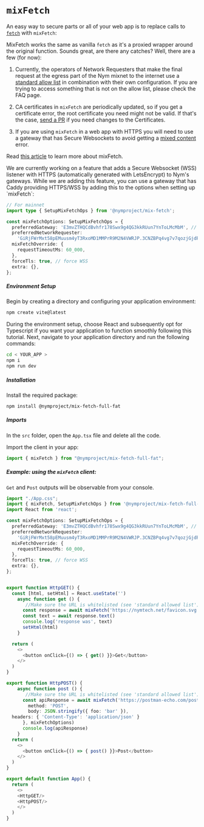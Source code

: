 
# `mixFetch`

An easy way to secure parts or all of your web app is to replace calls to [`fetch`](https://developer.mozilla.org/en-US/docs/Web/API/Fetch_API/Using_Fetch) with `mixFetch`:

MixFetch works the same as vanilla `fetch` as it's a proxied wrapper around the original function. 
Sounds great, are there any catches? Well, there are a few (for now):

1. Currently, the operators of Network Requesters that make the final request at the egress part of the Nym mixnet to
the internet use a [standard allow list](https://nymtech.net/.wellknown/network-requester/standard-allowed-list.txt)
in combination with their own configuration. If you are trying to access something that is not on the allow list, please check the FAQ page.

2. CA certificates in `mixFetch` are periodically updated, so if you get a certificate error, the root certificate you need might not be valid. If that's the case, [send a PR](https://github.com/nymtech/nym/pulls) if you need changes to the Certificates.

3. If you are using `mixFetch` in a web app with HTTPS you will need to use a gateway that has Secure Websockets to
avoid getting a [mixed content](https://developer.mozilla.org/en-US/docs/Web/Security/Mixed_content) error.


Read [this article](https://blog.nymtech.net/mixfetch-like-the-fetch-api-but-via-the-mixnet-82acfd435c62) to learn more about mixFetch.

<Callout type="info" emoji="ℹ️">
  We are currently working on a feature that adds a Secure Websocket (WSS) listener with HTTPS (automatically generated with LetsEncrypt) to Nym's
  gateways.
  While we are adding this feature, you can use a gateway that has Caddy providing HTTPS/WSS by adding this to the options when setting up `mixFetch`:
</Callout>

```ts
// For mainnet
import type { SetupMixFetchOps } from '@nymproject/mix-fetch';

const mixFetchOptions: SetupMixFetchOps = {
  preferredGateway: 'E3mvZTHQCdBvhfr178Swx9g4QG3kkRUun7YnToLMcMbM', // with WSS
  preferredNetworkRequester:
    'GiRjFWrMxt58pEMuusm4yT3RxoMD1MMPrR9M2N4VWRJP.3CNZBPq4vg7v7qozjGjdPMXcvDmkbWPCgbGCjQVw9n6Z@2xU4CBE6QiiYt6EyBXSALwxkNvM7gqJfjHXaMkjiFmYW',
  mixFetchOverride: {
    requestTimeoutMs: 60_000,
  },
  forceTls: true, // force WSS
  extra: {}, 
};
```

##### Environment Setup
Begin by creating a directory and configuring your application environment:

```bash
npm create vite@latest
```

During the environment setup, choose React and subsequently opt for Typescript if you want your application to function smoothly following this tutorial. Next, navigate to your application directory and run the following commands:
```bash
cd < YOUR_APP >
npm i 
npm run dev
```

##### Installation
Install the required package:
```bash
npm install @nymproject/mix-fetch-full-fat
```

##### Imports
In the `src` folder, open the `App.tsx` file and delete all the code.

Import the client in your app:
````js
import { mixFetch } from "@nymproject/mix-fetch-full-fat";
````


##### Example: using the `mixFetch` client:

`Get` and `Post` outputs will be observable from your console. 

```ts
import "./App.css";
import { mixFetch, SetupMixFetchOps } from '@nymproject/mix-fetch-full-fat';
import React from 'react';

const mixFetchOptions: SetupMixFetchOps = {
  preferredGateway: 'E3mvZTHQCdBvhfr178Swx9g4QG3kkRUun7YnToLMcMbM', // with WSS
  preferredNetworkRequester:
    'GiRjFWrMxt58pEMuusm4yT3RxoMD1MMPrR9M2N4VWRJP.3CNZBPq4vg7v7qozjGjdPMXcvDmkbWPCgbGCjQVw9n6Z@2xU4CBE6QiiYt6EyBXSALwxkNvM7gqJfjHXaMkjiFmYW',
  mixFetchOverride: {
    requestTimeoutMs: 60_000,
  },
  forceTls: true, // force WSS
  extra: {},
};


export function HttpGET() {
  const [html, setHtml] = React.useState('')
    async function get () {
       //Make sure the URL is whitelisted (see 'standard allowed list') otherwise you will get a network requester filter check error
      const response = await mixFetch('https://nymtech.net/favicon.svg', { mode: 'unsafe-ignore-cors' }, mixFetchOptions)
      const text = await response.text()
      console.log('response was', text)
      setHtml(html)
    }

  return (
    <>
      <button onClick={() => { get() }}>Get</button>
    </>
  )
}

export function HttpPOST() {
    async function post () {
       //Make sure the URL is whitelisted (see 'standard allowed list') otherwise you will get a network requester filter check error
      const apiResponse = await mixFetch('https://postman-echo.com/post', {
        method: 'POST',
        body: JSON.stringify({ foo: 'bar' }),
  headers: { 'Content-Type': 'application/json' }
      }, mixFetchOptions)
      console.log(apiResponse)
    }
  return (
    <>
      <button onClick={() => { post() }}>Post</button>
    </>
  )
}

export default function App() {
  return (
    <>
    <HttpGET/>
    <HttpPOST/>
    </>
  )
}
```

